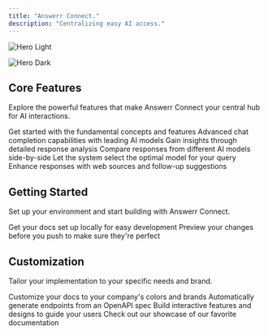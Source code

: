 ```yaml
---
title: "Answerr Connect."
description: "Centralizing easy AI access."
---
```


<img
  className="block dark:hidden"
  src="/images/hero-light.png"
  alt="Hero Light"
/>

<img
  className="hidden dark:block"
  src="/light.svg"
  alt="Hero Dark"
  title=""
/>

## Core Features

Explore the powerful features that make Answerr Connect your central hub for AI interactions.

<CardGroup cols={3}>
  <Card title="Basics" icon="circle-play" href="/basics">
    Get started with the fundamental concepts and features
  </Card>
  <Card title="Chat Completion" icon="comment-dots" href="/completion">
    Advanced chat completion capabilities with leading AI models
  </Card>
  <Card title="Analysis" icon="chart-line" href="/analysis">
    Gain insights through detailed response analysis
  </Card>
  <Card title="Compare Mode" icon="code-compare" href="/compare">
    Compare responses from different AI models side-by-side
  </Card>
  <Card title="Auto Mode" icon="robot" href="/automode">
    Let the system select the optimal model for your query
  </Card>
  <Card title="Sources & Suggestions" icon="link" href="/sources">
    Enhance responses with web sources and follow-up suggestions
  </Card>
</CardGroup>

## Getting Started

Set up your environment and start building with Answerr Connect.

<CardGroup cols={2}>
  <Card title="Edit Your Docs" icon="pen-to-square" href="https://mintlify.com/docs/quickstart">
    Get your docs set up locally for easy development
  </Card>
  <Card title="Preview Changes" icon="image" href="https://mintlify.com/docs/development">
    Preview your changes before you push to make sure they're perfect
  </Card>
</CardGroup>

## Customization

Tailor your implementation to your specific needs and brand.

<CardGroup cols={2}>
  <Card title="Customize Style" icon="palette" href="https://mintlify.com/docs/settings/global">
    Customize your docs to your company's colors and brands
  </Card>
  <Card title="Reference APIs" icon="code" href="https://mintlify.com/docs/api-playground/openapi">
    Automatically generate endpoints from an OpenAPI spec
  </Card>
  <Card title="Add Components" icon="screwdriver-wrench" href="https://mintlify.com/docs/content/components/accordions">
    Build interactive features and designs to guide your users
  </Card>
  <Card title="Get Inspiration" icon="stars" href="https://mintlify.com/customers">
    Check out our showcase of our favorite documentation
  </Card>
</CardGroup>
